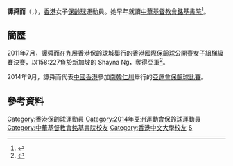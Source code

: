 {{noteTA|G1=Sports}}
{{Infobox sportsperson
| headercolor    = #CD853F
| name           = 譚舜而<br/>{{lang|en|Tam Shun Yee}}
| image          = 
| imagesize      =
| caption        =
| birthname      =
| fullname       =
| nickname       =
| nationality    = 
| residence      =
| birth_date     = {{birth_date_and_age|1991|5|6}}<ref name="仁川亞運">{{cite web|title=Profile - Tam Shun Yee|url=https://www.incheon2014ag.org/Sports/Biographies/Athletes_Profile/?ParticCode=5117891&lang=en|publisher=2014年仁川亞運會官方網站|deadurl=yes|archiveurl=https://web.archive.org/web/20141007010352/https://www.incheon2014ag.org/Sports/Biographies/Athletes_Profile/?ParticCode=5117891&lang=en|archivedate=2014-10-07|access-date=2014-10-02}}{{en}}</ref>
| birth_place    = 
| height         = 
| weight         = 
| website        = 
| country        = {{HKG}}
| sport          = [[保齡球|保齡球]]
| collegeteam    =
| club           = 
| team           =
| turnedpro      =
| coach          = {{flagicon|USA}} Bill Hoffman<ref name="仁川亞運"/>
| retired        =
| coaching       =
| worlds         =
| regionals      =
| nationals      =
| olympics       =
| paralympics    =
| highestranking =
| pb             =
| medaltemplates = 
{{MedalSport | 女子[[保齡球|保齡球]]}}
{{MedalCountry|{{HKG}}}}
| show-medals    = yes
}}

'''譚舜而'''（{{lang|en|'''Tam Shun Yee, Zoe'''}}，{{bd|1991年|5月6日|catIdx=T譚}}），[[香港|香港]]女子[[保齡球|保齡球]]運動員。她早年就讀[[中華基督教會銘基書院|中華基督教會銘基書院]]<ref name="Team Results">{{Cite web |url=http://www.hkssf-hk.org.hk/hk/sec/events/bowling/past%20results/0809%20bl_team%20results.pdf |title=香港學界體育聯會 Inter -School Tenpin Bowling Championships 2009 Team Results，2009年 |access-date=2018-08-26 |archive-url=https://web.archive.org/web/20180826113513/http://www.hkssf-hk.org.hk/hk/sec/events/bowling/past%20results/0809%20bl_team%20results.pdf |archive-date=2018-08-26 |dead-url=yes }}</ref>。

==簡歷==
2011年7月，譚舜而在[[九展|九展]]香港保齡球城舉行的[[香港國際保齡球公開賽|香港國際保齡球公開賽]]女子組梯級賽決賽，以158:227負於新加坡的 Shayna Ng，奪得亞軍<ref>{{cite news|title=保齡球 譚舜而獲梯級賽亞軍|url=http://hk.apple.nextmedia.com/sports/art/20110718/15440380|agency=蘋果日報|date=2011-07-18|accessdate=2016-04-14|archive-date=2016-04-26|archive-url=https://web.archive.org/web/20160426145644/http://hk.apple.nextmedia.com/sports/art/20110718/15440380|dead-url=no}}</ref>。

2014年9月，譚舜而代表[[2014年亞洲運動會中國香港代表團|中國香港]]參加[[南韓|南韓]][[仁川|仁川]]舉行的[[2014年亞洲運動會|亞運會]][[2014年亞洲運動會保齡球比賽|保齡球比賽]]。

==參考資料==
{{Reflist}}

{{DEFAULTSORT:Tam Shun Yee}}
[[Category:香港保齡球運動員|Category:香港保齡球運動員]]
[[Category:2014年亞洲運動會保齡球運動員|Category:2014年亞洲運動會保齡球運動員]]
[[Category:中華基督教會銘基書院校友|Category:中華基督教會銘基書院校友]]
[[Category:香港中文大學校友|Category:香港中文大學校友]]
[[Category:譚姓|S]]
